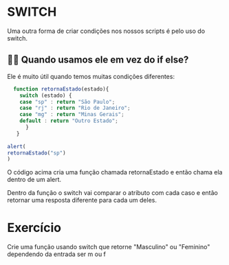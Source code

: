 SWITCH
========

Uma outra forma de criar condições nos nossos scripts é pelo uso do switch.

👵🏻 Quando usamos ele em vez do if else?
------------------------------------------

Ele é muito útil quando temos muitas condições diferentes:

```javascript
  function retornaEstado(estado){
    switch (estado) {
    case "sp" : return "São Paulo";
    case "rj" : return "Rio de Janeiro";
    case "mg" : return "Minas Gerais";    
    default : return "Outro Estado";
      }
   }
   
alert(
retornaEstado("sp")
)
 ```

O código acima cria uma função chamada retornaEstado e então chama ela dentro de um alert.
 
Dentro da função o switch vai comparar o atributo com cada caso e então retornar uma resposta diferente para cada um deles.
 
Exercício
==========

Crie uma função usando switch que retorne "Masculino" ou "Feminino" dependendo da entrada ser m ou f
